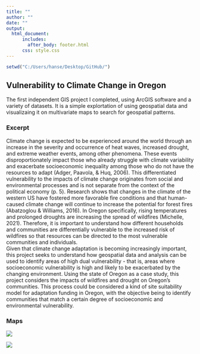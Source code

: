 ---
title: ""
author: ""
date: ""
output: 
  html_document:
      includes:
        after_body: footer.html
      css: style.css
---
```{r, echo=FALSE}
setwd("C:/Users/hanse/Desktop/GitHub/")
```


## Vulnerability to Climate Change in Oregon
The first independent GIS project I completed, using ArcGIS software and a variety of datasets. It is a simple explortation of using geospatial data and visualizaing it on multivariate maps to search for geospatial patterns.

### Excerpt
  Climate change is expected to be experienced around the world through an increase in the severity and occurrence of heat waves, increased drought, and extreme weather events, among other phenomena. These events disproportionately impact those who already struggle with climate variability and exacerbate socioeconomic inequality among those who do not have the resources to adapt (Adger, Paavola, & Huq, 2006). This differentiated vulnerability to the impacts of climate change originates from social and environmental processes and is not separate from the context of the political economy (p. 5). Research shows that changes in the climate of the western US have fostered more favorable fire conditions and that human-caused climate change will continue to increase the potential for forest fires (Abatzoglou & Williams, 2016). In Oregon specifically, rising temperatures and prolonged droughts are increasing the spread of wildfires (Michelle, 2021). Therefore, it is important to understand how different households and communities are differentially vulnerable to the increased risk of wildfires so that resources can be directed to the most vulnerable communities and individuals.  
	Given that climate change adaptation is becoming increasingly important, this project seeks to understand how geospatial data and analysis can be used to identify areas of high dual vulnerability - that is, areas where socioeconomic vulnerability is high and likely to be exacerbated by the changing environment. Using the state of Oregon as a case study, this project considers the impacts of wildfires and drought on Oregon’s communities. This process could be considered a kind of site suitability model for adaptation funding in Oregon, with the objective being to identify communities that match a certain degree of socioeconomic and environmental vulnerability.

### Maps
![](https://raw.githubusercontent.com/hans-elliott99/GIS/main/Layout1_PovertyFires.jpg)  

![](https://raw.githubusercontent.com/hans-elliott99/GIS/main/Layout2_DroughtFirePov.jpg)




